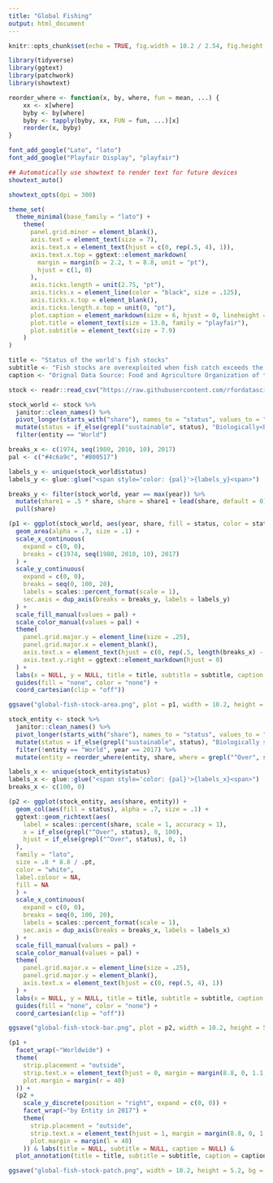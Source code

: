 ```yaml
---
title: "Global Fishing"
output: html_document
---
```


```r
knitr::opts_chunk$set(echo = TRUE, fig.width = 10.2 / 2.54, fig.height = 5.3 / 2.54)
```

```r
library(tidyverse)
library(ggtext)
library(patchwork)
library(showtext)
```

```r
reorder_where <- function(x, by, where, fun = mean, ...) {
    xx <- x[where]
    byby <- by[where]
    byby <- tapply(byby, xx, FUN = fun, ...)[x]
    reorder(x, byby)
}
```

```r
font_add_google("Lato", "lato")
font_add_google("Playfair Display", "playfair")

## Automatically use showtext to render text for future devices
showtext_auto()

showtext_opts(dpi = 300)
```

```r
theme_set(
  theme_minimal(base_family = "lato") +
    theme(
      panel.grid.minor = element_blank(),
      axis.text = element_text(size = 7),
      axis.text.x = element_text(hjust = c(0, rep(.5, 4), 1)),
      axis.text.x.top = ggtext::element_markdown(
        margin = margin(b = 2.2, t = 8.8, unit = "pt"),
        hjust = c(1, 0)
      ),
      axis.ticks.length = unit(2.75, "pt"),
      axis.ticks.x = element_line(color = "black", size = .125),
      axis.ticks.x.top = element_blank(),
      axis.ticks.length.x.top = unit(0, "pt"),
      plot.caption = element_markdown(size = 6, hjust = 0, lineheight = 1.2),
      plot.title = element_text(size = 13.8, family = "playfair"),
      plot.subtitle = element_text(size = 7.9)
    )
)
```

```r
title <- "Status of the world's fish stocks"
subtitle <- "Fish stocks are overexploited when fish catch exceeds the maximum sustainable yield (MSY) – the rate at which fish populations can regenerate."
caption <- "Orignal Data Source: Food and Agriculture Organization of the United Nations **\u2022** Illustration: Stefan Moog **\u2022** recreated from and inspired by ourworldindata.org<br>Note: Fish stock are subpopulations of a particular species of fish which have common parameters such as location, growth and mortality which define their population dynamics."
```

```r
stock <- readr::read_csv("https://raw.githubusercontent.com/rfordatascience/tidytuesday/master/data/2021/2021-10-12/fish-stocks-within-sustainable-levels.csv")
```

```r
stock_world <- stock %>%
  janitor::clean_names() %>%
  pivot_longer(starts_with("share"), names_to = "status", values_to = "share") %>%
  mutate(status = if_else(grepl("sustainable", status), "Biologically<br>sustainable", "Overexploited")) %>%
  filter(entity == "World")
```

```r
breaks_x <- c(1974, seq(1980, 2010, 10), 2017)
pal <- c("#4c6a9c", "#800517")

labels_y <- unique(stock_world$status)
labels_y <- glue::glue("<span style='color: {pal}'>{labels_y}<span>")

breaks_y <- filter(stock_world, year == max(year)) %>%
  mutate(share1 = .5 * share, share = share1 + lead(share, default = 0)) %>%
  pull(share)

(p1 <- ggplot(stock_world, aes(year, share, fill = status, color = status)) +
  geom_area(alpha = .7, size = .1) +
  scale_x_continuous(
    expand = c(0, 0),
    breaks = c(1974, seq(1980, 2010, 10), 2017)
  ) +
  scale_y_continuous(
    expand = c(0, 0),
    breaks = seq(0, 100, 20),
    labels = scales::percent_format(scale = 1),
    sec.axis = dup_axis(breaks = breaks_y, labels = labels_y)
  ) +
  scale_fill_manual(values = pal) +
  scale_color_manual(values = pal) +
  theme(
    panel.grid.major.y = element_line(size = .25),
    panel.grid.major.x = element_blank(),
    axis.text.x = element_text(hjust = c(0, rep(.5, length(breaks_x) - 2), 1)),
    axis.text.y.right = ggtext::element_markdown(hjust = 0)
  ) +
  labs(x = NULL, y = NULL, title = title, subtitle = subtitle, caption = caption) +
  guides(fill = "none", color = "none") +
  coord_cartesian(clip = "off"))
```
```r
ggsave("global-fish-stock-area.png", plot = p1, width = 10.2, height = 5.3, bg = "white", dpi = 300)
```

```r
stock_entity <- stock %>%
  janitor::clean_names() %>%
  pivot_longer(starts_with("share"), names_to = "status", values_to = "share") %>%
  mutate(status = if_else(grepl("sustainable", status), "Biologically sustainable", "Overexploited")) %>%
  filter(!entity == "World", year == 2017) %>%
  mutate(entity = reorder_where(entity, share, where = grepl("^Over", status)))
```

```r
labels_x <- unique(stock_entity$status)
labels_x <- glue::glue("<span style='color: {pal}'>{labels_x}<span>")
breaks_x <- c(100, 0)

(p2 <- ggplot(stock_entity, aes(share, entity)) +
  geom_col(aes(fill = status), alpha = .7, size = .1) +
  ggtext::geom_richtext(aes(
    label = scales::percent(share, scale = 1, accuracy = 1),
    x = if_else(grepl("^Over", status), 0, 100),
    hjust = if_else(grepl("^Over", status), 0, 1)
  ),
  family = "lato",
  size = .8 * 8.8 / .pt,
  color = "white",
  label.colour = NA,
  fill = NA
  ) +
  scale_x_continuous(
    expand = c(0, 0),
    breaks = seq(0, 100, 20),
    labels = scales::percent_format(scale = 1),
    sec.axis = dup_axis(breaks = breaks_x, labels = labels_x)
  ) +
  scale_fill_manual(values = pal) +
  scale_color_manual(values = pal) +
  theme(
    panel.grid.major.x = element_line(size = .25),
    panel.grid.major.y = element_blank(),
    axis.text.x = element_text(hjust = c(0, rep(.5, 4), 1))
  ) +
  labs(x = NULL, y = NULL, title = title, subtitle = subtitle, caption = caption) +
  guides(fill = "none", color = "none") +
  coord_cartesian(clip = "off"))
```

```r
ggsave("global-fish-stock-bar.png", plot = p2, width = 10.2, height = 5.3, bg = "white", dpi = 300)
```

```r
(p1 +
  facet_wrap(~"Worldwide") +
  theme(
    strip.placement = "outside",
    strip.text.x = element_text(hjust = 0, margin = margin(8.8, 0, 1.1, 0), face = "bold"),
    plot.margin = margin(r = 40)
  )) +
  (p2 +
    scale_y_discrete(position = "right", expand = c(0, 0)) +
    facet_wrap(~"by Entity in 2017") +
    theme(
      strip.placement = "outside",
      strip.text.x = element_text(hjust = 1, margin = margin(8.8, 0, 1.1, 0), face = "bold"),
      plot.margin = margin(l = 40)
    )) & labs(title = NULL, subtitle = NULL, caption = NULL) &
  plot_annotation(title = title, subtitle = subtitle, caption = caption)
```

```r
ggsave("global-fish-stock-patch.png", width = 10.2, height = 5.2, bg = "white", dpi = 300)
```